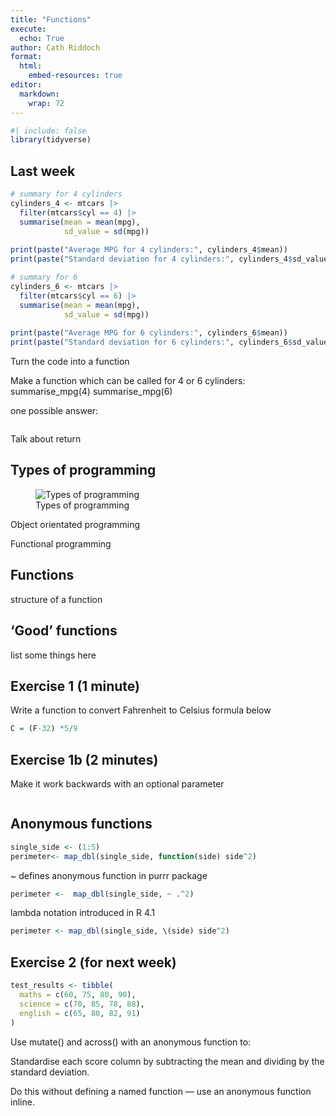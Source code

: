 ```yaml
---
title: "Functions"
execute: 
  echo: True
author: Cath Riddoch
format:
  html:
    embed-resources: true
editor: 
  markdown: 
    wrap: 72
---
```


```r
#| include: false
library(tidyverse)
```

## Last week

```r
# summary for 4 cylinders 
cylinders_4 <- mtcars |>
  filter(mtcars$cyl == 4) |>
  summarise(mean = mean(mpg),
            sd_value = sd(mpg))
  
print(paste("Average MPG for 4 cylinders:", cylinders_4$mean))
print(paste("Standard deviation for 4 cylinders:", cylinders_4$sd_value))

# summary for 6
cylinders_6 <- mtcars |>
  filter(mtcars$cyl == 6) |>
  summarise(mean = mean(mpg),
            sd_value = sd(mpg))
  
print(paste("Average MPG for 6 cylinders:", cylinders_6$mean))
print(paste("Standard deviation for 6 cylinders:", cylinders_6$sd_value))

```

Turn the code into a function

Make a function which can be called for 4 or 6 cylinders:
summarise_mpg(4) summarise_mpg(6)

one possible answer:

```r



```

Talk about return

## Types of programming

![Types of programming](oop_fp.png)

Object orientated programming

Functional programming

## Functions

structure of a function

## 'Good' functions

list some things here

## Exercise 1 (1 minute)

Write a function to convert Fahrenheit to Celsius
formula below

```r
C = (F-32) *5/9
```

## Exercise 1b (2 minutes)

Make it work backwards with an optional parameter

```r

```

## Anonymous functions

```r
single_side <- (1:5)
perimeter<- map_dbl(single_side, function(side) side^2)
```

\~ defines anonymous function in purrr package

```r
perimeter <-  map_dbl(single_side, ~ .^2)
```

lambda notation introduced in R 4.1

```r
perimeter <- map_dbl(single_side, \(side) side^2)
```

## Exercise 2 (for next week)

```r

test_results <- tibble(
  maths = c(60, 75, 80, 90),
  science = c(70, 85, 78, 88),
  english = c(65, 80, 82, 91)
)

```

Use mutate() and across() with an anonymous function to:

Standardise each score column by subtracting the mean and dividing by
the standard deviation.

Do this without defining a named function — use an anonymous function
inline.
